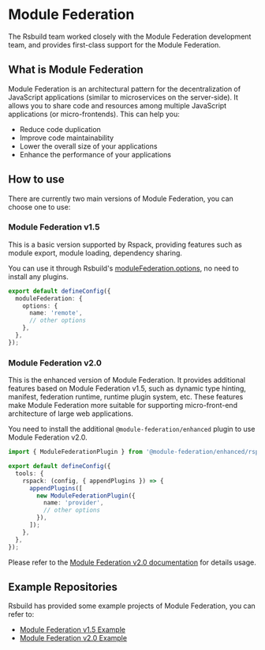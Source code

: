 # Module Federation

The Rsbuild team worked closely with the Module Federation development team, and provides first-class support for the Module Federation.

## What is Module Federation

Module Federation is an architectural pattern for the decentralization of JavaScript applications (similar to microservices on the server-side). It allows you to share code and resources among multiple JavaScript applications (or micro-frontends). This can help you:

- Reduce code duplication
- Improve code maintainability
- Lower the overall size of your applications
- Enhance the performance of your applications

## How to use

There are currently two main versions of Module Federation, you can choose one to use:

### Module Federation v1.5

This is a basic version supported by Rspack, providing features such as module export, module loading, dependency sharing.

You can use it through Rsbuild's [moduleFederation.options](/config/module-federation/options), no need to install any plugins.

```ts title="rsbuild.config.ts"
export default defineConfig({
  moduleFederation: {
    options: {
      name: 'remote',
      // other options
    },
  },
});
```

### Module Federation v2.0

This is the enhanced version of Module Federation. It provides additional features based on Module Federation v1.5, such as dynamic type hinting, manifest, federation runtime, runtime plugin system, etc. These features make Module Federation more suitable for supporting micro-front-end architecture of large web applications.

You need to install the additional `@module-federation/enhanced` plugin to use Module Federation v2.0.

```ts title="rsbuild.config.ts"
import { ModuleFederationPlugin } from '@module-federation/enhanced/rspack';

export default defineConfig({
  tools: {
    rspack: (config, { appendPlugins }) => {
      appendPlugins([
        new ModuleFederationPlugin({
          name: 'provider',
          // other options
        }),
      ]);
    },
  },
});
```

Please refer to the [Module Federation v2.0 documentation](https://module-federation.io/) for details usage.

## Example Repositories

Rsbuild has provided some example projects of Module Federation, you can refer to:

- [Module Federation v1.5 Example](https://github.com/rspack-contrib/rspack-examples/tree/main/rsbuild/module-federation)
- [Module Federation v2.0 Example](https://github.com/rspack-contrib/rspack-examples/tree/main/rsbuild/module-federation-enhanced)
